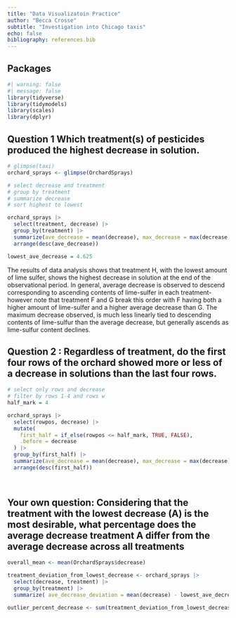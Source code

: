 ```yaml
---
title: "Data Visualizatoin Practice"
author: "Becca Crosse"
subtitle: "Investigation into Chicago taxis"
echo: false
bibliography: references.bib
---
```


## Packages 

```r
#| warning: false
#| message: false
library(tidyverse)
library(tidymodels)
library(scales)
library(dplyr)
```

## Question 1 Which treatment(s) of pesticides produced the highest decrease in solution.

```r
# glimpse(taxi)
orchard_sprays <- glimpse(OrchardSprays)

# select decrease and treatment
# group by treatment
# summarize decrease
# sort highest to lowest

orchard_sprays |>
  select(treatment, decrease) |>
  group_by(treatment) |>
  summarize(ave_decrease = mean(decrease), max_decrease = max(decrease) ) |>
  arrange(desc(ave_decrease))

lowest_ave_decrease = 4.625
```

The results of data analysis shows that treatment H, with the lowest amount of lime sulfer, shows the highest decrease in solution at the end of the observational period. In general, average decrease is observed to descend corresponding to ascending contents of lime-sulfer in each treatment- however note that treatment F and G break this order with F having both a higher amount of lime-sulfer and a higher average decrease than G. The maximum decrease observed, is much less linearly tied to descending contents of lime-sulfur than the average decrease, but generally ascends as lime-sulfur content declines.


## Question 2 : Regardless of treatment, do the first four rows of the orchard showed more or less of a decrease in solutions than the last four rows. 

```r
# select only rows and decrease
# filter by rows 1-4 and rows w
half_mark = 4

orchard_sprays |>
  select(rowpos, decrease) |>
  mutate(
    first_half = if_else(rowpos <= half_mark, TRUE, FALSE),
    .before = decrease
  ) |>
  group_by(first_half) |>
  summarize(ave_decrease = mean(decrease), max_decrease = max(decrease)) |>
  arrange(desc(first_half))
  
  

```



## Your own question: Considering that the treatment with the lowest decrease (A) is the most desirable, what percentage does the average decrease treatment A differ from the average decrease across all treatments

```r

overall_mean <- mean(OrchardSprays$decrease)

treatment_deviation_from_lowest_decrease <- orchard_sprays |>
  select(decrease, treatment) |>
  group_by(treatment) |>
  summarize( ave_decrease_deviation = mean(decrease) - lowest_ave_decrease , ave_decrease = sum(decrease))

outlier_percent_decrease <- sum(treatment_deviation_from_lowest_decrease$ave_decrease_deviation) / sum(treatment_deviation_from_lowest_decrease$ave_decrease)
  
```


